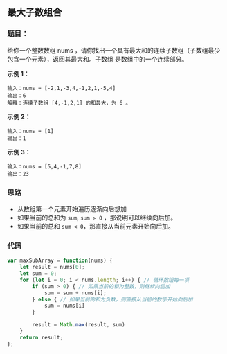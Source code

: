 ## 最大子数组合

<TitleMsg
    link='https://leetcode.cn/problems/maximum-subarray/description/'
    level='middle'
    title='No.53 最大子数组合'
/>

### 题目：

给你一个整数数组 nums ，请你找出一个具有最大和的连续子数组（子数组最少包含一个元素），返回其最大和。子数组 是数组中的一个连续部分。

**示例 1：**

```
输入：nums = [-2,1,-3,4,-1,2,1,-5,4]
输出：6
解释：连续子数组 [4,-1,2,1] 的和最大，为 6 。
```

**示例 2：**

```
输入：nums = [1]
输出：1
```

**示例 3：**

```
输入：nums = [5,4,-1,7,8]
输出：23
```

### 思路

- 从数组第一个元素开始遍历逐渐向后想加
- 如果当前的总和为 `sum`, `sum > 0` ，那说明可以继续向后加。
- 如果当前的总和 `sum < 0`，那直接从当前元素开始向后加。



### 代码

```javascript
var maxSubArray = function(nums) {
    let result = nums[0];
    let sum = 0;
    for (let i = 0; i < nums.length; i++) { // 循环数组每一项
        if (sum > 0) { // 如果当前的和为整数，则继续向后加
            sum = sum + nums[i];
        } else { // 如果当前的和为负数，则直接从当前的数字开始向后加
            sum = nums[i]
        }

        result = Math.max(result, sum)
    }
    return result;
};
```



